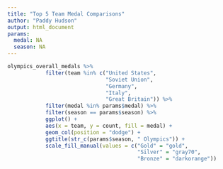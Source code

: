 ```yaml
---
title: "Top 5 Team Medal Comparisons"
author: "Paddy Hudson"
output: html_document
params:
  medal: NA
  season: NA
---
```


```r
olympics_overall_medals %>%
            filter(team %in% c("United States",
                               "Soviet Union",
                               "Germany",
                               "Italy",
                               "Great Britain")) %>%
            filter(medal %in% params$medal) %>%
            filter(season == params$season) %>% 
            ggplot() +
            aes(x = team, y = count, fill = medal) +
            geom_col(position = "dodge") +
            ggtitle(str_c(params$season, " Olympics")) +
            scale_fill_manual(values = c("Gold" = "gold",
                                         "Silver" = "gray70",
                                         "Bronze" = "darkorange"))
```

